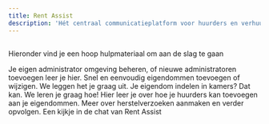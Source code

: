 ```yaml
---
title: Rent Assist
description: 'Hét centraal communicatieplatform voor huurders en verhuurders'
---
```


## 

Hieronder vind je een hoop hulpmateriaal om aan de slag te gaan

<CardGroup cols={2}>
  <Card
    title="Beheerders"
    icon="handshake"
    href="pages/admins"
  >
    Je eigen administrator omgeving beheren, of nieuwe administratoren toevoegen leer je hier.
  </Card>
  <Card
    title="Eigendommen beheren"
    icon="house"
    href="pages/eigendommen"
  >
    Snel en eenvoudig eigendommen toevoegen of wijzigen. We leggen het je graag uit.
  </Card>
  <Card
    title="Units/Kamers beheren"
    icon="house"
    href="pages/units"
  >
    Je eigendom indelen in kamers? Dat kan. We leren je graag hoe!
  </Card>
  <Card
    title="Huurders beheren"
    icon="person"
    href="pages/huurders"
  >
    Hier leer je over hoe je huurders kan toevoegen aan je eigendommen.
  </Card>
    <Card
    title="Herstelverzoeken beheren"
    icon="hammer"
    href="pages/herstelverzoeken"
  >
    Meer over herstelverzoeken aanmaken en verder opvolgen.
  </Card>
  <Card
    title="Berichten"
    icon="message"
    href="pages/berichten"
  >
    Een kijkje in de chat van Rent Assist
  </Card>
</CardGroup>
